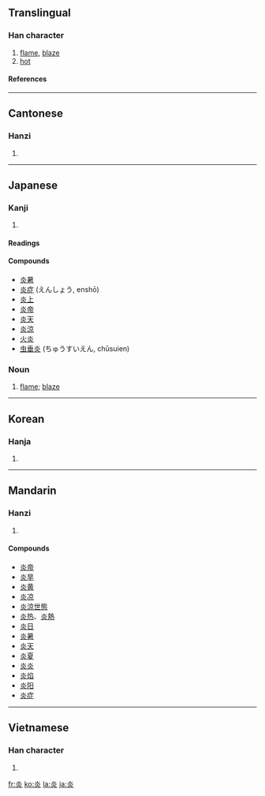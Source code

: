 ==Translingual==
===Han character===
{{Han char|rn=86|rad=火|as=04|sn=8|four=9080<sub>9</sub>|canj=火火 (FF)}}
# [[flame]], [[blaze]]
# [[hot]]
====References====
{{Han ref|kx=0667.130|dkj=18910|dj=1076.210|hdz=32193.060|uh=708E|ud=28814|bh=AAA2|bd=43682}}

----
==Cantonese==
===Hanzi===
{{yue-hanzi|jyut=|y=yim4}}
# {{defn|Cantonese}}

----
== Japanese ==
===Kanji===
{{ja-kanji|grade=c|rs=火04}}
# {{defn|Japanese}} 
====Readings====
{{ja-readings|on=[[えん]] (en), [[たん]] (tan)|kun=[[ほのお]] (honō), [[もえる]] (moeru)}}

====Compounds====
*[[炎暑]]
*[[炎症]] (えんしょう, enshō)
*[[炎上]]
*[[炎帝]]
*[[炎天]]
*[[炎涼]]
*[[火炎]]
*[[虫垂炎]] (ちゅうすいえん, chūsuien)

===Noun===
{{ja-noun|k|hira=ほのお|rom=honō}}
# [[flame]]; [[blaze]]

----
==Korean==
===Hanja===
{{ko-hanja|hangeul=[[염]]|eumhun=|rv=yeom|mr=yŏm|y=yem}}
# {{defn|Korean}}

----
==Mandarin==
===Hanzi===
{{cmn-hanzi|pin=[[yán]] ([[yan2]])|wg=yen<sup>2</sup>}}
# {{defn|Mandarin}}

====Compounds====
*[[炎帝]]
*[[炎旱]]
*[[炎黄]]
*[[炎凉]]
*[[炎涼世態]]
*[[炎热]]、[[炎熱]]
*[[炎日]]
*[[炎暑]]
*[[炎天]]
*[[炎夏]]
*[[炎炎]]
*[[炎焰]]
*[[炎阳]]
*[[炎症]]

----
==Vietnamese==
===Han character===
{{vi-hantu|viêm}}
# {{defn|Vietnamese}}

[[fr:炎]]
[[ko:炎]]
[[la:炎]]
[[ja:炎]]